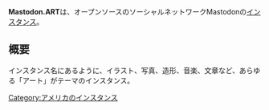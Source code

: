 {{Infobox instance
| Name = {{Ruby|Mastodon.ART|マストドン ドット アート}}
| Domain = https://mastodon.art
| Admin = [https://mastodon.art/@Curator @Curator]
| Country = アメリカ
| Start = 2017年4月15日
| Kifu = [https://www.patreon.com/glocal Patreon]
| Alias =
}}'''Mastodon.ART'''は、オープンソースのソーシャルネットワークMastodonの[[インスタンス]]。

== 概要 ==
インスタンス名にあるように、イラスト、写真、造形、音楽、文章など、あらゆる「アート」がテーマのインスタンス。

{{DEFAULTSORT:art}}
[[Category:アメリカのインスタンス]]